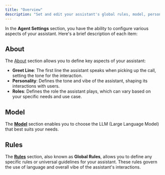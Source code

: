 ```yaml
---
title: "Overview"
description: "Set and edit your assistant's global rules, model, personality, and fixed greeting line."
---
```


In the **Agent Settings** section, you have the ability to configure various aspects of your assistant. Here's a brief description of each item:

## About

The [About](./about) section allows you to define key aspects of your assistant:

- **Greet Line**: The first line the assistant speaks when picking up the call, setting the tone for the interaction.
- **Personality**: Defines the tone and vibe of the assistant, shaping its interactions with users.
- **Roles**: Defines the role the assistant plays, which can vary based on your specific needs and use case.

## Model

The [**Model**](./model-use) section enables you to choose the LLM (Large Language Model) that best suits your needs.

## Rules

The [**Rules**](./rules) section, also known as **Global Rules**, allows you to define any specific rules or universal guidelines for your assistant. These
rules govern the use of language and overall vibe of the assistant's interactions.
